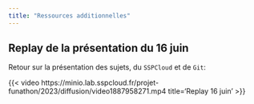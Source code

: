 ```yaml
---
title: "Ressources additionnelles"
---
```


## Replay de la présentation du 16 juin

Retour sur la présentation des sujets,
du `SSPCloud` et de `Git`:

{{< video https://minio.lab.sspcloud.fr/projet-funathon/2023/diffusion/video1887958271.mp4 
    title='Replay 16 juin' >}}